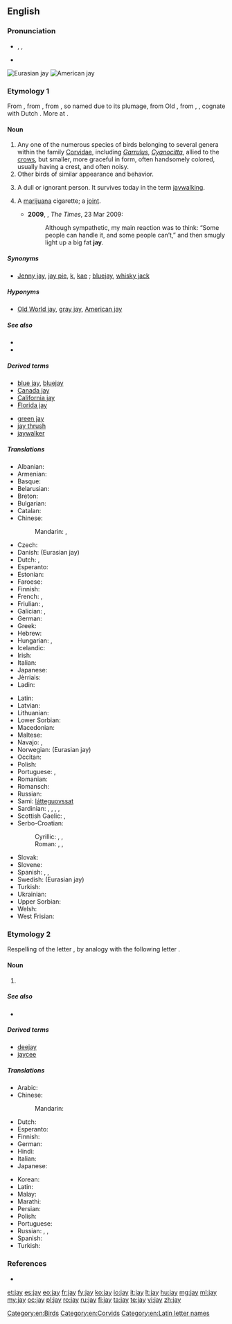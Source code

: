 {{also|Jay|jaý}}
==English==

===Pronunciation===
* {{enPR|jā}}, {{IPA|/dʒeɪ/}}, {{X-SAMPA|/dZeI/}}
* {{rhymes|eɪ}}

[[File:Garrulus glandarius 1 Luc Viatour.jpg|thumb|Eurasian jay]]
[[File:Cyanocitta cristata FWS.jpg|thumb|American jay]]

===Etymology 1===
From {{etyl|enm|en}} {{term|jay|lang=enm}}, from {{etyl|fro}} {{term|jai|lang=fro}} {{gloss|"jay"; Modern French {{term|geai|lang=fr}}}}, from {{etyl|fro}} {{term|jai||gay, merry|lang=fro}}, so named due to its plumage, from Old {{etyl|frk}} {{recons|gahi|gāhi|quick, impetuous|lang=frk}}, from {{etyl|gem-pro|en}} {{recons|ganhuz|lang=gem-pro}}, {{recons|ganhwaz||sudden|lang=gem-pro}}, cognate with Dutch {{term|gaai||jay|lang=nl}}. More at {{l|en|gay}}.

====Noun====
{{en-noun}}

# Any one of the numerous species of birds belonging to several genera within the family [[Corvidae]], including ''[[Garrulus]]'', ''[[Cyanocitta]]'', allied to the [[crow]]s, but smaller, more graceful in form, often handsomely colored, usually having a crest, and often noisy.
# Other birds of similar appearance and behavior.
# {{archaic}} A dull or ignorant person. It survives today in the term [[jaywalking]].
# {{slang}} A [[marijuana]] cigarette; a [[joint]].
#* '''2009''', {{w|Caitlin Moran}}, ''The Times'', 23 Mar 2009:
#*: Although sympathetic, my main reaction was to think: “Some people can handle it, and some people can’t,” and then smugly light up a big fat '''jay'''.

=====Synonyms=====
* {{sense|bird}} [[Jenny jay]], [[jay pie]], [[k]], [[kae]] {{qualifier|UK}}; [[bluejay]], [[whisky jack]] {{qualifier|US}}

=====Hyponyms=====
* {{sense|bird}} [[Old World jay]], [[gray jay]], [[American jay]]

=====See also=====
* {{pedia|Jay}}
* {{specieslite|Corvidae}}

=====Derived terms=====
{{rel-top|terms derived from ''jay (bird)''}}
* [[blue jay]], [[bluejay]]
* [[Canada jay]]
* [[California jay]]
* [[Florida jay]]
{{rel-mid}}
* [[green jay]]
* [[jay thrush]]<!--(Zoölogy): any one several species of Asiatic singing birds, of the genera ''[[Garrulax]]'', ''[[Grammatoptila]]'', and related genera of the family [[Crateropodidae]]; as; the [[white-throated jay thrush]] (''[[Grammatoptila albogularis]]''), of India.-->
* [[jaywalker]]<!--whence "jaywalk" and "jaywalking"; do not list these words here-->
{{rel-bottom}}

=====Translations=====
{{trans-top|bird}}
* Albanian: {{t-|sq|grifsha}}
* Armenian: {{t-|hy|ճայ|tr=č̣ay|sc=Armn}}
* Basque: {{t-|eu|eskinoso}}
* Belarusian: {{t-|be|сойка|f|tr=sójka|sc=Cyrl}}
* Breton: {{t+|br|kegin}}
* Bulgarian: {{t-|bg|сойка|f|tr=sójka|sc=Cyrl}}
* Catalan: {{t-|ca|gaig}}
* Chinese:
*: Mandarin: {{t|cmn|松鴉|sc=Hani}}, {{t|cmn|松鸦|tr=sōngyā|sc=Hani}}
* Czech: {{t+|cs|sojka|f}}
* Danish: {{t-|da|skovskade}} (Eurasian jay)
* Dutch: {{t+|nl|gaai|m}}, {{t+|nl|Vlaamse gaai|m}}
* Esperanto: {{t-|eo|garolo}}
* Estonian: {{t+|et|pasknäär}}
* Faroese: {{t-|fo|gnelliskjóra}}
* Finnish: {{t+|fi|närhi}}
* French: {{t+|fr|geai|m}}, {{t+|fr|geai des chênes|m}}
* Friulian: {{tø|fur|gjaie}}, {{tø|fur|badascule}}
* Galician: {{t+|gl|gaio}}, {{t-|gl|pega marza}}
* German: {{t+|de|Häher|m}}
* Greek: {{t+|el|κίσσα|f|sc=Grek}}
* Hebrew: {{t-|he|עורבני|sc=Hebr}}
* Hungarian: {{t+|hu|szajkó}}, {{t+|hu|mátyásmadár}}
* Icelandic: {{t+|is|skrækskaði}}
* Irish: {{t-|ga|scréachóg}}
* Italian: {{t+|it|ghiandaia|f}}
* Japanese: {{t-|ja|カケス|tr=kakesu|sc=Jpan}}
* Jèrriais: {{tø|roa-jer|geai|m}}
* Ladin: {{tø|lld|gacia}}
{{trans-mid}}
* Latin: {{t-|la|gaius}}
* Latvian: {{t-|lv|sīlis}}
* Lithuanian: {{t+|lt|kėkštas}}
* Lower Sorbian: {{tø|dsb|kabeja}}
* Macedonian: {{t-|mk|сојка|f|tr=sójka|sc=Cyrl}}
* Maltese: {{t-|mt|sultan iċ-ċawl}}
* Navajo: {{tø|nv|tʼádootłʼizhii}}, {{tø|nv|joogii}}
* Norwegian: {{t-|no|nøtteskrike}} (Eurasian jay)
* Occitan: {{t+|oc|gag}}
* Polish: {{t+|pl|sójka|f}}
* Portuguese: {{t+|pt|gralha|f}}, {{t+|pt|gaio|m}}
* Romanian: {{t-|ro|gaița|f}}
* Romansch: {{t-|rm|sgragia|f}}
* Russian: {{t+|ru|сойка|f|tr=sójka|sc=Cyrl}}
* Sami: [[látteguovssat]]
* Sardinian: {{t-|sc|piga}}, {{t-|sc|pica}}, {{t-|sc|marabiga}}, {{t-|sc|mariabiga}}, {{t-|sc|melapica}}
* Scottish Gaelic: {{t-|gd|sgreuchag|f}}, {{t-|gd|sgreuchan-coille|m}}
* Serbo-Croatian:
*: Cyrillic: {{t-|sh|креjа|f|sc=Cyrl}}, {{t-|sh|шојка|f|sc=Cyrl}}, {{t-|sh|сoјка|f|sc=Cyrl}}
*: Roman: {{t-|sh|kreja|f}}, {{t-|sh|šojka|f}}, {{t-|sh|sojka|f}}
* Slovak: {{t-|sk|sojka|f}}
* Slovene: {{t+|sl|šoja|f}}
* Spanish: {{t-|es|arrendajo|m}}, {{t+|es|urraca|f}}, {{t+|es|grajilla|f}}
* Swedish: {{t+|sv|nötskrika}} (Eurasian jay)
* Turkish: {{t+|tr|alakarga}}
* Ukrainian: {{t-|uk|сойка|f|tr=sójka|sc=Cyrl}}
* Upper Sorbian: {{t-|hsb|škrěkawa}}
* Welsh: {{t-|cy|sgrech y coed}}
* West Frisian: {{t-|fy|houtekster}}
{{trans-bottom}}

===Etymology 2===
Respelling of the letter {{term|jy}}, by analogy with the following letter {{term|kay}}.

====Noun====
{{en-noun}}

# {{Latn-def|en|name|J|j}}

=====See also=====
* {{list:Latin script letter names/en}}

=====Derived terms=====
* [[deejay]]
* [[jaycee]]

=====Translations=====
{{trans-top|name of the letter J, j}}
* Arabic: {{t-|ar|جاي|m|tr=jay, jey|sc=Arab}}
* Chinese:
*: Mandarin: {{qualifier|English letter names are called as in English, no other standard Mandarin name exists}}
* Dutch: {{t+|nl|jee|f}}
* Esperanto: {{t+|eo|jo}}
* Finnish: {{t+|fi|jii}}
* German: {{t-|de|Jot|m}}
* Hindi: {{t-|hi|जे|tr=jē|sc=Deva}}
* Italian: {{t-|it|i lunga|f}}
* Japanese: {{t-|ja|ジェイ|tr=jei}}
{{trans-mid}}
* Korean: {{t-|ko|제이|tr=jei|sc=Hang}}
* Latin: {{t+|la|i|alt=ī}}
* Malay: {{t|ms|je}}
* Marathi: {{t-|mr|जे|tr=je|sc=Deva}}
* Persian: {{t+|fa|جی|tr=jey|alt=جیْ|sc=fa-Arab}}
* Polish: {{t+|pl|jot|n}}
* Portuguese: {{t+|pt|jota|m}}
* Russian: {{t-|ru|джей|n|tr=džej|sc=Cyrl}} {{qualifier|English}}, {{t+|ru|йот|m|tr=jot|sc=Cyrl}}, {{t-|ru|жи|n|tr=ži|sc=Cyrl}}
* Spanish: {{t+|es|jota|f}}
* Turkish: {{t+|tr|je}}
{{trans-bottom}}

===References===
* {{R:Webster 1913}}

[[Category:en:Birds]]
[[Category:en:Corvids]]
[[Category:en:Latin letter names]]

[[et:jay]]
[[es:jay]]
[[eo:jay]]
[[fr:jay]]
[[fy:jay]]
[[ko:jay]]
[[io:jay]]
[[it:jay]]
[[lt:jay]]
[[hu:jay]]
[[mg:jay]]
[[ml:jay]]
[[my:jay]]
[[oc:jay]]
[[pl:jay]]
[[ro:jay]]
[[ru:jay]]
[[fi:jay]]
[[ta:jay]]
[[te:jay]]
[[vi:jay]]
[[zh:jay]]